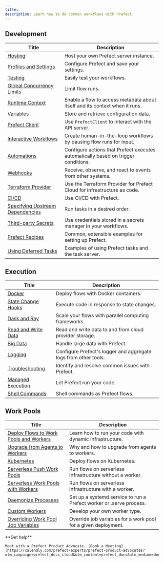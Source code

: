 ```yaml
---
title: 
description: Learn how to do common workflows with Prefect.
---
```


## Development

| Title                                                  | Description                                                                                        |
| -------------------------------------------------------- | -------------------------------------------------------------------------------------------------- |
| [Hosting](/3.0rc/guides/host/) | Host your own Prefect server instance. |
| [Profiles and Settings](/3.0rc/guides/settings/) | Configure Prefect and save your settings. |
| [Testing](/3.0rc/guides/testing/) | Easily test your workflows. |
| [Global Concurrency Limits](/3.0rc/guides/global-concurrency-limits/) | Limit flow runs. |
| [Runtime Context](/3.0rc/guides/runtime-context/) | Enable a flow to access metadata about itself and its context when it runs.  |
| [Variables](/3.0rc/guides/variables/) | Store and retrieve configuration data. |
| [Prefect Client](/3.0rc/guides/using-the-client/) | Use `PrefectClient` to interact with the API server. |
| [Interactive Workflows](/3.0rc/guides/creating-interactive-workflows/) | Create human-in-the-loop workflows by pausing flow runs for input. |
| [Automations](/3.0rc/guides/automations/) | Configure actions that Prefect executes automatically based on trigger conditions. |
| [Webhooks](/3.0rc/guides/webhooks/) | Receive, observe, and react to events from other systems. |
| [Terraform Provider](https://registry.terraform.io/providers/PrefectHQ/prefect/latest/docs/guides/getting-started) | Use the Terraform Provider for Prefect Cloud for infrastructure as code. |
| [CI/CD](/3.0rc/guides/ci-cd/) | Use CI/CD with Prefect. |
| [Specifying Upstream Dependencies](/3.0rc/guides/specifying-upstream-dependencies/) | Run tasks in a desired order. |
| [Third-party Secrets](/3.0rc/guides/secrets/) | Use credentials stored in a secrets manager in your workflows. |
| [Prefect Recipes](/3.0rc/recipes/recipes/) |  Common, extensible examples for setting up Prefect. |
| [Using Deferred Tasks](/3.0rc/guides/deferred-tasks.mdx/) |  Examples of using Prefect tasks and the task server. |

## Execution

| Title                                                  | Description                                                                                        |
| -------------------------------------------------------- | -------------------------------------------------------------------------------------------------- |
| [Docker](/3.0rc/guides/docker/) | Deploy flows with Docker containers. |
| [State Change Hooks](/3.0rc/guides/state-change-hooks/) | Execute code in response to state changes. |
| [Dask and Ray](/3.0rc/guides/dask-ray-task-runners/) | Scale your flows with parallel computing frameworks. |
| [Read and Write Data](/3.0rc/guides/moving-data/) | Read and write data to and from cloud provider storage. |
| [Big Data](/3.0rc/guides/big-data/) | Handle large data with Prefect. |
| [Logging](/3.0rc/guides/logs/) | Configure Prefect's logger and aggregate logs from other tools. |
| [Troubleshooting](/3.0rc/guides/troubleshooting/) | Identify and resolve common issues with Prefect. |
| [Managed Execution](/3.0rc/guides/managed-execution/) | Let Prefect run your code. |
| [Shell Commands](/3.0rc/guides/cli-shell/) | Shell commands as Prefect flows. |

## Work Pools

| Title                                                  | Description                                                                                        |
| -------------------------------------------------------- | -------------------------------------------------------------------------------------------------- |
| [Deploy Flows to Work Pools and Workers](/3.0rc/guides/prefect-deploy/) | Learn how to run your code with dynamic infrastructure. |
| [Upgrade from Agents to Workers](/3.0rc/guides/upgrade-guide-agents-to-workers/) | Why and how to upgrade from agents to workers. |
| [Kubernetes](/3.0rc/guides/deployment/kubernetes/) | Deploy flows on Kubernetes. |
| [Serverless Push Work Pools](/3.0rc/guides/deployment/push-work-pools/) | Run flows on serverless infrastructure without a worker. |
| [Serverless Work Pools with Workers](/3.0rc/guides/deployment/serverless-workers/) | Run flows on serverless infrastructure with a worker. |
| [Daemonize Processes](/3.0rc/guides/deployment/daemonize/) | Set up a systemd service to run a Prefect worker or .serve process. |
| [Custom Workers](/3.0rc/guides/deployment/developing-a-new-worker-type/) | Develop your own worker type. |
| [Overriding Work Pool Job Variables](/3.0rc/guides/deployment/overriding-job-variables/) | Override job variables for a work pool for a given deployment. |

<Tip>
**Get help**

    Meet with a Prefect Product Advocate. [Book a Meeting](https://calendly.com/prefect-experts/prefect-product-advocates?utm_campaign=prefect_docs_cloud&utm_content=prefect_docs&utm_medium=docs&utm_source=docs).

</Tip>
